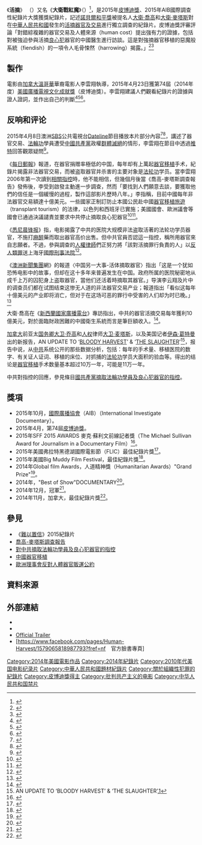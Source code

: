 

{{Infobox film
| name           = 活摘
| original_name  = Human Harvest: Davids and Goliath
| image          = Human-harvest-flying-cloud-productions-peabody-winner-2014.jpg
| caption        = 活摘電影海報
| producer       = 
| director       = 李雲翔
| writer         = 李雲翔
| narrator       = 
| starring       =
| music          = 
| cinematography = 
| editing        =
| sound          =
| production_company = Flying Cloud Productions Inc.
| distributor    = 
| runtime        = 66分鐘
| country        = {{USA}}
| released       = 2014
| language       = [[英語|英語]]/[[中文|中文]]
| budget         = 
| gross          =
| imdb_id        =3886488
| website        =http://humanharvestmovie.com
| tw_name        =活摘
| cn_name        =
| preceded_by    =
| followed_by    =
}}

《'''活摘'''》 （{{lang-en|'''''Human Harvest'''''}}）又名《'''大衛戰紅魔'''》（{{lang-en|'''''Davids and Goliath'''''}}）<ref>{{cite news |title=Davids and Goliath – Exposing One of the World’s Worst Crimes Against Humanity |url=https://theindiefest.com/success-stories/davids-and-goliath-exposing-one-of-the-worlds-worst-crimes-against-humanity/ |accessdate=2021-11-18 |work=theindiefest.com |archive-date=2021-11-18 |archive-url=https://web.archive.org/web/20211118033858/https://theindiefest.com/success-stories/davids-and-goliath-exposing-one-of-the-worlds-worst-crimes-against-humanity/ |dead-url=no }}</ref>，是2015年[[皮博迪獎|皮博迪獎]]、2015年AIB國際調查性紀錄片大獎獲獎紀錄片，記述[[諾貝爾和平獎|諾貝爾和平獎]]被提名人[[大衛·喬高|大衛·喬高]]和[[大衛·麥塔斯|大衛·麥塔斯]]對在[[中華人民共和國|中華人民共和國]]發生的[[對中共摘取法輪功學員及良心犯器官的指控|活摘器官及交易]]進行獨立調查的紀錄片。皮博迪獎評審評論「對錯綜複雜的器官交易及人體來源（human cost）提出強有力的證據，包括對被強迫參與活摘[[良心犯|良心犯]]器官的中國醫生進行訪談。這是對強摘器官移植的惡魔般系統（fiendish）的一項令人毛骨悚然（harrowing）揭露。」<ref>{{cite web|title=(Winner 2014)Human Harvest: China’s Illegal Organ Trade (International Syndication)|url=http://www.peabodyawards.com/award-profile/human-harvest-chinas-illegal-organ-trade|publisher=[[皮博迪獎|皮博迪獎]]官網|accessdate=2015-04-25|archive-date=2019-04-06|archive-url=https://web.archive.org/web/20190406181752/http://www.peabodyawards.com/award-profile/human-harvest-chinas-illegal-organ-trade|dead-url=yes}}</ref><ref>{{cite news |title=Organ Harvesting Exposed at TEDx Talks: Two Davids & Goliath |url=https://fofg.org/multimedia/organ-harvesting-exposed-at-tedx-talks-two-davids-goliath/ |accessdate=2021-11-18 |work=Friends of Falun Gong |archive-date=2021-11-18 |archive-url=https://web.archive.org/web/20211118033849/https://fofg.org/multimedia/organ-harvesting-exposed-at-tedx-talks-two-davids-goliath/ |dead-url=no }}</ref>

==製作==
電影由[[加拿大|加拿大]][[溫哥華|溫哥華]]華裔電影人李雲翔執導，2015年4月23日獲第74屆（2014年度）[[美國廣播電視文化成就獎|美國廣播電視文化成就獎]]（皮博迪獎）。李雲翔建議人們觀看紀錄片的證據與證人證詞，並作出自己的判斷<ref>{{cite news|author1=JESSICA KNEIPP|title=Why This Documentary ‘Human Harvest’ Just Won a Peabody Award|url=http://www.visiontimes.com/2015/04/24/why-this-documentary-human-harvest-just-won-a-peabody-award.html|agency=Vision Times|date=2015-04-24|accessdate=2015-04-25|archive-date=2020-10-24|archive-url=https://web.archive.org/web/20201024172011/https://visiontimes.com/2015/04/24/why-this-documentary-human-harvest-just-won-a-peabody-award.html|dead-url=no}}</ref><ref name=VSUN>{{cite news|author1=TIFFANY CRAWFORD,|title=Vancouver filmmaker wins prestigious Peabody Award for organ harvesting documentary|url=http://www.vancouversun.com/health/Vancouver+filmmaker+wins+prestigious+Peabody+Award+organ+harvesting+documentary/10998207/story.html#__federated=1|agency=VANCOUVER SUN [[溫哥華太陽報|溫哥華太陽報]]|quote=|date=2015-04-24|accessdate=2015-04-25|archive-date=2015-04-27|archive-url=https://web.archive.org/web/20150427221026/http://www.vancouversun.com/health/Vancouver+filmmaker+wins+prestigious+Peabody+Award+organ+harvesting+documentary/10998207/story.html#__federated=1|dead-url=yes}}</ref><ref name=CMF>{{cite news|title=Human Harvest Wins Prestigious Peabody Award|url=http://www.cmf-fmc.ca/press-room/article/2015/04/human-harvest-wins-prestigious-peabody-award/|publisher={{link-en|加拿大媒體基金會|Canada Media Fund}}|date=2015-04-23|deadurl=yes|archiveurl=https://web.archive.org/web/20150425215710/http://www.cmf-fmc.ca/press-room/article/2015/04/human-harvest-wins-prestigious-peabody-award/|archivedate=2015-04-25}}</ref>。

==反响和评论==
2015年4月8日澳洲[[特別廣播服務公司|SBS]]公共電視台[[日界線_(澳洲SBS電視節目)|Dateline]]節目播放本片部分內容<ref name=SBS-0408>{{cite news|author1=SBS|title=Dateline: Human harvest - China’s organ trafficking|url=http://www.sbs.com.au/news/fragment/dateline-human-harvest-chinas-organ-trafficking|agency=[[特別廣播服務公司|SBS公共電視台]]|date=2015-04-08|accessdate=2015-04-25|archive-date=2019-12-07|archive-url=https://web.archive.org/web/20191207175926/https://www.sbs.com.au/news/fragment/dateline-human-harvest-chinas-organ-trafficking|dead-url=no}}</ref><ref name=SBS-0407>{{cite news|author1=Leon Lee|title=Human Harvest: China’s Organ Trafficking|url=http://www.sbs.com.au/news/dateline/story/human-harvest-chinas-organ-trafficking|agency=[[特別廣播服務公司|SBS澳洲特別廣播服務公司]]|date=2015-04-07|accessdate=2015-04-25|archive-date=2015-04-14|archive-url=https://web.archive.org/web/20150414141434/http://www.sbs.com.au/news/dateline/story/human-harvest-chinas-organ-trafficking|dead-url=yes}}</ref>，講述了器官交易、[[法輪功|法輪功]]學員遭受[[中國共產黨|中國共產黨]]政權[[群體滅絕|群體滅絕]]的情形，李雲翔在節目中透過[[推特|推特]]回答觀眾疑問<ref name=SBS-Audience>{{cite news|author1=Leon Lee|title=Human Harvest: Filmmaker Q&A（film）|url=http://www.sbs.com.au/news/dateline/article/2015/04/08/human-harvest-filmmaker-qa|agency=SBS|date=2015-04-08|accessdate=2015-04-25|archive-date=2015-04-14|archive-url=https://web.archive.org/web/20150414145839/http://www.sbs.com.au/news/dateline/article/2015/04/08/human-harvest-filmmaker-qa|dead-url=yes}}</ref>。<!--此處原有內容因無來源違反可供查證故進行移除-->

《[[每日郵報|每日郵報]]》報道，在器官捐赠率極低的中国，每年却有上萬起[[器官移植|器官移植]]手术，紀錄片揭露非法器官交易，而被盗取器官并杀害的主要对象是[[法轮功|法轮功]]学员。當李雲翔2006年第一次讀到[[對中共摘取法輪功學員及良心犯器官的指控|相關指控]]時，他不能相信，但幾個月後當《喬高-麥塔斯調查報告》發佈後，李受到啟發主動進一步調查，然而「要找到人們願意去談，要獲取他們的信任是一個緩慢的過程，製作這部影片歷時八年。」李指稱，目前中國每年非法器官交易額達十億美元。一些國家正制訂防止本國公民赴中國[[器官移植旅遊|器官移植旅遊]]（transplant tourism）的法律，以色列和西班牙已實施；美國國會、歐洲議會等國會已通過決議譴責並要求中共停止摘取良心犯器官<ref name=Dailymail>{{cite news|author1=JOHN CARNEY FOR (DAILY MAIL AUSTRALIA)|title=A Human Harvest: China’s organ trafficking exposed in shocking documentary that alleges the illegal trade is now worth a staggering US$1 billion a year（人體收割:曝光中國器官販運的驚人紀錄片指「每年非法器官交易額達10億美元」）|url=http://www.dailymail.co.uk/news/article-3027088/A-Human-Harvest-Chinas-organ-trafficking-exposed-shocking-documentary-alleges-illegal-trade-worth-staggering-1-billion-year.html|agency=《[[每日郵報|每日郵報]]Daily Mail》|quote=中文編譯|date=2015-04-06|accessdate=2015-04-25|archive-date=2015-04-09|archive-url=https://web.archive.org/web/20150409003207/http://www.dailymail.co.uk/news/article-3027088/A-Human-Harvest-Chinas-organ-trafficking-exposed-shocking-documentary-alleges-illegal-trade-worth-staggering-1-billion-year.html|dead-url=no}}</ref><ref>{{cite news|first1=Jayalakshmi K|title=China: Film exposes state sponsored organ harvesting from live prisoners|url=http://www.ibtimes.co.uk/china-film-exposes-state-sponsored-organ-harvesting-live-prisoners-1495297|work=International Business Times英國《國際商業時報》|date=2015-04-08|accessdate=2015-05-03|archive-date=2015-04-12|archive-url=https://web.archive.org/web/20150412010522/http://www.ibtimes.co.uk/china-film-exposes-state-sponsored-organ-harvesting-live-prisoners-1495297|dead-url=no}}</ref>。

《[[悉尼晨锋报|悉尼晨锋报]]》指，电影揭露了中共的医院大规模非法盗取活著的法轮功学员器官，不施打[[麻醉|麻醉]]藥而取出器官高价出售。但中共官員否認這一指控，稱所用器官來自志願者。不過，參與調查的[[人權律師|人權律師]]們正努力將「該對活摘罪行負責的人」以[[反人類罪|反人類罪]]送上海牙[[國際刑事法院|國際刑事法院]]<ref name="SMT0408">{{cite news|author1=Kate Aubusson|title=China's gruesome live organ harvest exposed in documentary〈纪录片暴露中国可怕的活摘器官〉|url=http://www.smh.com.au/world/chinas-gruesome-live-organ-harvest-exposed-in-documentary-20150407-1mgabb.html|agency=《[[悉尼晨锋报|悉尼晨锋报]]The Sydney Morning Herald》|date=2015-04-08|accessdate=2015-04-25|archive-date=2015-04-11|archive-url=https://web.archive.org/web/20150411025500/http://www.smh.com.au/world/chinas-gruesome-live-organ-harvest-exposed-in-documentary-20150407-1mgabb.html|dead-url=no}}</ref>。

《[[澳洲新聞集團|澳洲新聞集團]]網》的報道〈中国另一大事-活体摘取器官〉指出「这是一个犹如恐怖电影中的故事，但却在这十多年来普遍发生在中国。政府所属的医院秘密地从成千上万的囚犯身上盗取器官，當他们还活着時摘取其器官。」导演李云翔及片中的调查员们都在试图结束这惨无人道的非法器官交易产业；報道指出「看似这每年十億美元的产业即将消亡，但对于在这场可恶的罪行中受害的人们却为时已晚。」<ref name=NEWSAU>{{cite news|title=China’s other big business: Harvesting organs from prisoners when they’re still alive〈中国另一大事——活体摘取器官〉|url=http://www.news.com.au/entertainment/tv/chinas-other-big-business-harvesting-organs-from-prisoners-when-theyre-still-alive/story-e6frfmyi-1227294577229|agency=News.com.au（澳洲新聞集團網）|date=2015-04-08|accessdate=2015-04-25|archive-date=2015-04-10|archive-url=https://web.archive.org/web/20150410010315/http://www.news.com.au/entertainment/tv/chinas-other-big-business-harvesting-organs-from-prisoners-when-theyre-still-alive/story-e6frfmyi-1227294577229|dead-url=yes}}</ref>

大衛‧喬高在《[[新西蘭國家廣播電台|新西蘭國家廣播電台]]》專訪指出，中共的器官活摘交易每年獲利10億美元，對於面臨財政困難的中國衛生系統而言是筆巨額收入。<ref>{{cite news|title=David Kilgour - Forced Organ Harvesting（節目錄音）|url=http://www.radionz.co.nz/national/programmes/sunday/audio/201754689/david-kilgour-forced-organ-harvesting|accessdate=2015-05-17|agency=Radio NZ [[新西蘭國家廣播電台|新西蘭國家廣播電台]]|quote=|archive-date=2015-05-26|archive-url=https://web.archive.org/web/20150526003216/http://www.radionz.co.nz/national/programmes/sunday/audio/201754689/david-kilgour-forced-organ-harvesting|dead-url=no}}</ref>。

[[加拿大|加拿大]]前亚太[[国务卿|国务卿]]{{dn|date=6月 2022}}[[大卫·乔高|大卫·乔高]]和[[人权|人权]]律师[[大卫·麦塔斯|大卫·麦塔斯]]，以及美国记者[[伊森·葛特曼|伊森·葛特曼]]出的新报告，AN UPDATE TO ‘[[BLOODY_HARVEST|BLOODY HARVEST]]’ & ‘[[THE_SLAUGHTER|THE SLAUGHTER]]’<ref>AN UPDATE TO ‘BLOODY HARVEST’ & ‘THE SLAUGHTER’,[http://endorganpillaging.org/an-update/]</ref>，报告中说，从[[中共|中共]]系统公开的那些数据分析，包括：每年的手术量、移植医院的数字、有关证人证词、移植的床位、对抓捕的[[法轮功|法轮功]]学员大面积的验血等。得出的结论是[[器官移植|器官移植]]手术数量基本超过10万一年，可能是11万一年。

<!--电影《[[活摘|活摘]]》，在[[美国|美国]]、[[加拿大|加拿大]]、[[台湾|台湾]]及[[澳大利亚|澳大利亚]]等地放映后，反响巨大，2016年7月7日，在[[日内瓦|日内瓦]]放映了《[[活摘|活摘]]》影片，有50多名[[法国|法国]]、[[瑞士|瑞士]]、[[英国|英国]]、[[非洲|非洲]]和[[亚洲|亚洲]]籍的[[宗教|宗教]]人士到场观看了影片<ref>影片《活摘》心灵震撼 各界呼吁制止迫害(图),[https://wo3t.wordpress.com/2016/07/11/%e5%bd%b1%e7%89%87%e3%80%8a%e6%b4%bb%e6%91%98%e3%80%8b%e5%bf%83%e7%81%b5%e9%9c%87%e6%92%bc-%e5%90%84%e7%95%8c%e5%91%bc%e5%90%81%e5%88%b6%e6%ad%a2%e8%bf%ab%e5%ae%b3%e5%9b%be/]</ref>，他们很多人是[[内科|内科]][[医生|医生]]。当他们看到本应该从事救死扶伤的[[医生|医生]]却被利用来杀人，从而使另外一部分人暴富起来，感到非常震惊。[[中共|中共]]的残暴和[[法轮功|法轮功]]修炼人的平和心态的强烈对比，使在场人们的心灵受到深深的触动。“从[[医生|医生]]的角度看，[[活摘|活摘]]必须停止，它在摧毁医学界，很多参与[[活摘|活摘]]的[[医生|医生]]还得奖，真是疯狂不合理。”,[[加拿大|加拿大]][[人权|人权]][[律师|律师]]David Matas认为，这是前所未见的邪恶、滥权凌虐，这是从没有人犯下的罪行。根据六月下旬公布的最新报告，[[活摘|活摘]]调查员们指出，从2000年到2015年，[[中共|中共]][[活摘|活摘]][[法轮功|法轮功]]学员的数目惊人，可能达到150万人。--><!--以上隱藏部分是因無可靠來源且會誤導讀者故進行隱藏-->
中共對指控的回應，參見條目[[對中國共產黨摘取法輪功學員及良心犯器官的指控|國共產黨摘取法輪功學員及良心犯器官的指控]]。

==獎項==
*2015年10月，[[國際廣播協會|國際廣播協會]]（AIB）{{link-en|國際調查性紀錄片大獎|AIB_Media_Excellence_Awards}}（International Investigate Documentary）。
*2015年4月，第74屆[[皮博迪獎|皮博迪獎]]。
*2015年SFF 2015 AWARDS 麥克‧蘇利文前線記者獎（The Michael Sullivan {{link-en|Frontline_(U.S._TV_series)|前線_(美國電視節目)|FRONTLINE}} Award for Journalism in a Documentary Film）<ref>{{cite news|title=SFF 2015 AWARDS獲獎名單|url=http://salemfilmfest.com/2015/information/awards/|agency=salem film fest官網|date=2015-03|accessdate=2015-04-25|archive-date=2020-12-02|archive-url=https://web.archive.org/web/20201202105537/http://salemfilmfest.com/2015/information/awards/|dead-url=yes}}</ref>。
*2015年美國弗拉特黑德湖國際電影節（FLIC）最佳紀錄片獎<ref>{{cite web|title=FLIC 2015 Awards|url=http://www.flicpolson.com/2015-awards/|website=FLIC電影節官網|access-date=2015-04-25|archive-date=2021-01-26|archive-url=https://web.archive.org/web/20210126040319/https://www.flicpolson.com/2015-awards/|dead-url=no}}</ref>。
*2015年美國Big Muddy Film Festival，最佳紀錄片獎<ref>{{cite news|title=（第37屆）BIG MUDDY FILM FESTIVAL AWARD WINNERS|url=http://bigmuddyfilm.com/?p=9677|publisher=Big Muddy電影節官網|date=2015-03-01|access-date=2015-04-25|archive-url=https://web.archive.org/web/20150407110156/http://bigmuddyfilm.com/?p=9677|archive-date=2015-04-07|dead-url=yes}}</ref>。
*2014年Global film Awards，人道精神獎（Humanitarian Awards）"Grand Prize"<ref>{{cite news|title=2014The Humanitarian Award 獲獎名單|url=http://globalfilmawards.com/2014-humanitarian-award-winners|publisher=Global Film Awards官網|date=2014-12-21|accessdate=2015-04-25|archive-date=2020-01-23|archive-url=https://web.archive.org/web/20200123221605/https://globalfilmawards.com/2014-humanitarian-award-winners|dead-url=no}}</ref>。
*2014年{{link-en|美國國際獨立電影節|Indie Fest}}，"Best of Show"DOCUMENTARY<ref>{{cite news|title=Humanitarian Award 2014 Nominees|url=http://theindiefest.com/?page_id=1398|publisher=The Indie Fest 官網|date=2014}}</ref>。
*2014年12月，{{link-en|Viewster網絡電影節|Viewster#Online_Film_Festival}}冠軍<ref>{{cite news|title=Davids and Goliath wins Viewster Online Film Fest (#VOFF4)|url=http://www.corp.viewster.com/davids-and-goliath-wins-viewster-online-film-fest-voff4/|publisher={{link-en|Viewster|Viewster}}官網|date=2014-12-08|deadurl=yes|archiveurl=https://web.archive.org/web/20150512222958/http://www.corp.viewster.com/davids-and-goliath-wins-viewster-online-film-fest-voff4/|archivedate=2015-05-12}}</ref>。
*2014年11月，加拿大{{link-en|漢密爾頓電影節|Hamilton_Film_Festival}}，最佳紀錄片獎<ref>{{cite news|title=官網首頁說明|url=http://www.hamiltonfilmfestival.com|publisher=HAMILTON FILM FESTIVAL|accessdate=2022-01-08|archive-date=2021-02-02|archive-url=https://web.archive.org/web/20210202170004/https://www.hamiltonfilmfestival.com/|dead-url=no}}</ref>。

==參見==
*《[[難以置信_(紀錄片)|難以置信]]》2015紀錄片
*[[喬高-麥塔斯調查報告|喬高-麥塔斯調查報告]]
*[[對中共摘取法輪功學員及良心犯器官的指控|對中共摘取法輪功學員及良心犯器官的指控]]
*[[中國器官移植|中國器官移植]]
*[[歐洲理事會反對人體器官販運公約|歐洲理事會反對人體器官販運公約]]

==資料來源==
{{reflist|2}}
<!--- After listing your sources please cite them using inline citations and place them after the information they cite. Please see http://en.wikipedia.org/wiki/Wikipedia:REFB for instructions on how to add citations. --->

==外部連結==
* {{Official website|http://humanharvestmovie.com}}
* {{IMDb title|3886488|Human Harvest}}
*[https://www.youtube.com/watch?v=N7ZmFLi0lgY Official Trailer] {{Wayback|url=https://www.youtube.com/watch?v=N7ZmFLi0lgY |date=20210101155718 }}
*[https://www.facebook.com/pages/Human-Harvest/1579065818987793?fref=nf　官方臉書專頁]

{{DEFAULTSORT:Human Harvest}}
[[Category:2014年美國電影作品|Category:2014年美國電影作品]]
[[Category:2014年紀錄片|Category:2014年紀錄片]]
[[Category:2010年代美国电影纪录片|Category:2010年代美国电影纪录片]]
[[Category:中華人民共和國題材紀錄片|Category:中華人民共和國題材紀錄片]]
[[Category:關於組織性犯罪的紀錄片|Category:關於組織性犯罪的紀錄片]]
[[Category:皮博迪獎得主|Category:皮博迪獎得主]]
[[Category:批判共产主义的电影|Category:批判共产主义的电影]]
[[Category:中华人民共和国禁片|Category:中华人民共和国禁片]]